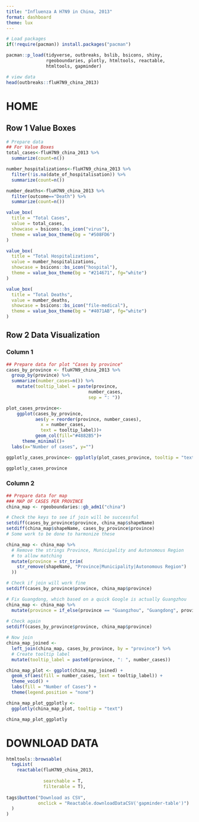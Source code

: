 ```yaml
---
title: "Influenza A H7N9 in China, 2013"
format: dashboard
theme: lux
---
```


```r
# Load packages 
if(!require(pacman)) install.packages("pacman")

pacman::p_load(tidyverse, outbreaks, bslib, bsicons, shiny, 
               rgeoboundaries, plotly, htmltools, reactable,
               htmltools, gapminder)

# view data
head(outbreaks::fluH7N9_china_2013)
```

# HOME 

## Row 1 Value Boxes {height=20%}
```r
# Prepare data
## For Value Boxes
total_cases<-fluH7N9_china_2013 %>% 
  summarize(count=n())

number_hospitalizations<-fluH7N9_china_2013 %>% 
  filter(!is.na(date_of_hospitalisation)) %>% 
  summarize(count=n())

number_deaths<-fluH7N9_china_2013 %>% 
  filter(outcome=="Death") %>% 
  summarize(count=n())
```

```r
value_box(
  title = "Total Cases",
  value = total_cases,
  showcase = bsicons::bs_icon("virus"),
  theme = value_box_theme(bg = "#508FD6")
)
```

```r
value_box(
  title = "Total Hospitalizations",
  value = number_hospitalizations,
  showcase = bsicons::bs_icon("hospital"),
  theme = value_box_theme(bg = "#214671", fg="white") 
)
```

```r
value_box(
  title = "Total Deaths",
  value = number_deaths,
  showcase = bsicons::bs_icon("file-medical"),
  theme = value_box_theme(bg = "#4071AB", fg="white") 
)
```

## Row 2 Data Visualization {height=80%}

### Column 1 {width=35%}
```r
## Prepare data for plot "Cases by province"
cases_by_province <- fluH7N9_china_2013 %>% 
  group_by(province) %>% 
  summarize(number_cases=n()) %>% 
    mutate(tooltip_label = paste(province, 
                               number_cases, 
                               sep = ": "))

plot_cases_province<-
    ggplot(cases_by_province,
           aes(y = reorder(province, number_cases), 
             x = number_cases,
             text = tooltip_label))+
           geom_col(fill="#4882B5")+
      theme_minimal()+
  labs(x="Number of cases", y="")

ggplotly_cases_province<- ggplotly(plot_cases_province, tooltip = "text")
```

```r
ggplotly_cases_province
```

### Column 2 {width=65%}
```r
## Prepare data for map
### MAP OF CASES PER PROVINCE
china_map <- rgeoboundaries::gb_adm1("china")

# Check the keys to see if join will be successful
setdiff(cases_by_province$province, china_map$shapeName)
setdiff(china_map$shapeName, cases_by_province$province)
# Some work to be done to harmonize these

china_map <- china_map %>%
  # Remove the strings Province, Municipality and Autonomous Region 
  # to allow matching
  mutate(province = str_trim(
    str_remove(shapeName, "Province|Municipality|Autonomous Region")
  ))

# Check if join will work fine
setdiff(cases_by_province$province, china_map$province)

# Fix Guangdong, which based on a quick Google is actually Guangzhou
china_map <- china_map %>% 
  mutate(province = if_else(province == "Guangzhou", "Guangdong", province)) 
  
# Check again
setdiff(cases_by_province$province, china_map$province)

# Now join
china_map_joined <- 
  left_join(china_map, cases_by_province, by = "province") %>% 
  # Create tooltip label 
  mutate(tooltip_label = paste0(province, ": ", number_cases))

china_map_plot <- ggplot(china_map_joined) +
  geom_sf(aes(fill = number_cases, text = tooltip_label)) + 
  theme_void() +
  labs(fill = "Number of Cases") + 
  theme(legend.position = "none")

china_map_plot_ggplotly <- 
  ggplotly(china_map_plot, tooltip = "text")
```

```r
china_map_plot_ggplotly
```
# DOWNLOAD DATA

```r
htmltools::browsable(
  tagList(
    reactable(fluH7N9_china_2013, 
              
              searchable = T, 
              filterable = T), 
    
tags$button("Download as CSV", 
            onclick = "Reactable.downloadDataCSV('gapminder-table')")
  )
)
```
